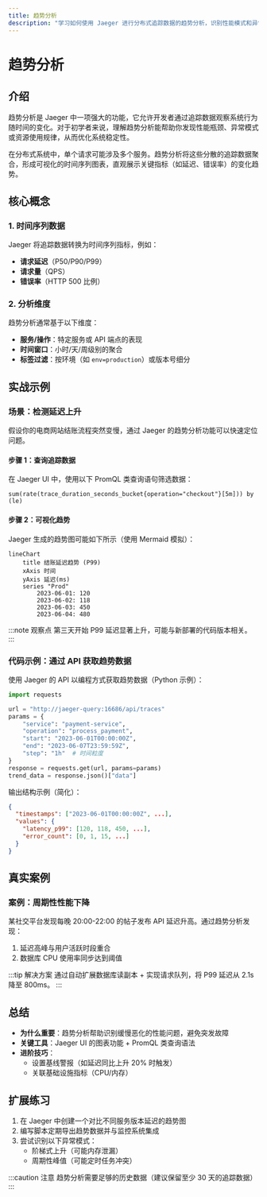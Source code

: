 ```yaml
---
title: 趋势分析
description: "学习如何使用 Jaeger 进行分布式追踪数据的趋势分析，识别性能模式和异常行为。"
---
```


# 趋势分析

## 介绍

趋势分析是 Jaeger 中一项强大的功能，它允许开发者通过追踪数据观察系统行为随时间的变化。对于初学者来说，理解趋势分析能帮助你发现性能瓶颈、异常模式或资源使用规律，从而优化系统稳定性。

在分布式系统中，单个请求可能涉及多个服务。趋势分析将这些分散的追踪数据聚合，形成可视化的时间序列图表，直观展示关键指标（如延迟、错误率）的变化趋势。

## 核心概念

### 1. 时间序列数据
Jaeger 将追踪数据转换为时间序列指标，例如：
- **请求延迟**（P50/P90/P99）
- **请求量**（QPS）
- **错误率**（HTTP 500 比例）

### 2. 分析维度
趋势分析通常基于以下维度：
- **服务/操作**：特定服务或 API 端点的表现
- **时间窗口**：小时/天/周级别的聚合
- **标签过滤**：按环境（如 `env=production`）或版本号细分

## 实战示例

### 场景：检测延迟上升
假设你的电商网站结账流程突然变慢，通过 Jaeger 的趋势分析功能可以快速定位问题。

#### 步骤 1：查询追踪数据
在 Jaeger UI 中，使用以下 PromQL 类查询语句筛选数据：
```promql
sum(rate(trace_duration_seconds_bucket{operation="checkout"}[5m])) by (le)
```

#### 步骤 2：可视化趋势
Jaeger 生成的趋势图可能如下所示（使用 Mermaid 模拟）：
```mermaid
lineChart
    title 结账延迟趋势 (P99)
    xAxis 时间
    yAxis 延迟(ms)
    series "Prod"
        2023-06-01: 120
        2023-06-02: 118
        2023-06-03: 450
        2023-06-04: 480
```

:::note 观察点
第三天开始 P99 延迟显著上升，可能与新部署的代码版本相关。
:::

### 代码示例：通过 API 获取趋势数据
使用 Jaeger 的 API 以编程方式获取趋势数据（Python 示例）：
```python
import requests

url = "http://jaeger-query:16686/api/traces"
params = {
    "service": "payment-service",
    "operation": "process_payment",
    "start": "2023-06-01T00:00:00Z",
    "end": "2023-06-07T23:59:59Z",
    "step": "1h"  # 时间粒度
}
response = requests.get(url, params=params)
trend_data = response.json()["data"]
```

输出结构示例（简化）：
```json
{
  "timestamps": ["2023-06-01T00:00:00Z", ...],
  "values": {
    "latency_p99": [120, 118, 450, ...],
    "error_count": [0, 1, 15, ...]
  }
}
```

## 真实案例

### 案例：周期性性能下降
某社交平台发现每晚 20:00-22:00 的帖子发布 API 延迟升高。通过趋势分析发现：
1. 延迟高峰与用户活跃时段重合
2. 数据库 CPU 使用率同步达到阈值

:::tip 解决方案
通过自动扩展数据库读副本 + 实现请求队列，将 P99 延迟从 2.1s 降至 800ms。
:::

## 总结

- **为什么重要**：趋势分析帮助识别缓慢恶化的性能问题，避免突发故障
- **关键工具**：Jaeger UI 的图表功能 + PromQL 类查询语法
- **进阶技巧**：
  - 设置基线警报（如延迟同比上升 20% 时触发）
  - 关联基础设施指标（CPU/内存）

## 扩展练习

1. 在 Jaeger 中创建一个对比不同服务版本延迟的趋势图
2. 编写脚本定期导出趋势数据并与监控系统集成
3. 尝试识别以下异常模式：
   - 阶梯式上升（可能内存泄漏）
   - 周期性峰值（可能定时任务冲突）

:::caution 注意
趋势分析需要足够的历史数据（建议保留至少 30 天的追踪数据）
:::